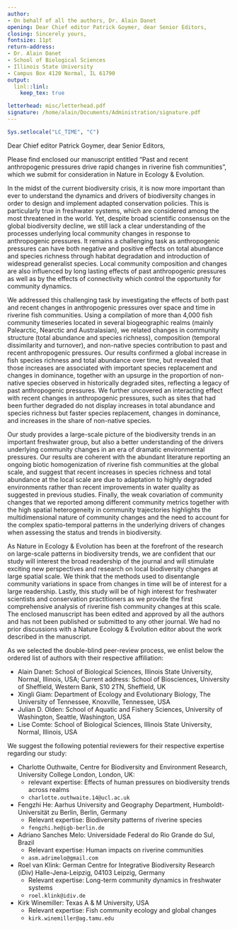 ```yaml
---
author:
- On behalf of all the authors, Dr. Alain Danet
opening: Dear Chief editor Patrick Goymer, dear Senior Editors,
closing: Sincerely yours,
fontsize: 11pt
return-address:
- Dr. Alain Danet
- School of Biological Sciences
- Illinois State University
- Campus Box 4120 Normal, IL 61790
output:
  linl::linl:
    keep_tex: true

letterhead: misc/letterhead.pdf
signature: /home/alain/Documents/Administration/signature.pdf
---
```


```r
Sys.setlocale("LC_TIME", "C")
```

Dear Chief editor Patrick Goymer, dear Senior Editors,

Please find enclosed our manuscript entitled "Past and recent anthropogenic
pressures drive rapid changes in riverine fish communities", which we submit for
consideration in Nature in Ecology & Evolution.

In the midst of the current biodiversity crisis, it is now more important than
ever to understand the dynamics and drivers of biodiversity changes in order to
design and implement adapted conservation policies. This is particularly true in
freshwater systems, which are considered among the most threatened in the world.
Yet, despite broad scientific consensus on the global biodiversity decline, we
still lack a clear understanding of the processes underlying local community
changes in response to anthropogenic pressures. It remains a challenging task as
anthropogenic pressures can have both negative and positive effects on total
abundance and species richness through habitat degradation and introduction of
widespread generalist species. Local community composition and changes are also
influenced by long lasting effects of past anthropogenic pressures as well as by
the effects of connectivity which control the opportunity for community
dynamics.

We addressed this challenging task by investigating the effects of both past and
recent changes in anthropogenic pressures over space and time in riverine fish
communities. Using a compilation of more than 4,000 fish community timeseries
located in several biogeographic realms (mainly Palearctic, Nearctic and
Australasian), we related changes in community structure (total abundance and
species richness), composition (temporal dissimilarity and turnover), and
non-native species contribution to past and recent anthropogenic pressures. Our
results confirmed a global increase in fish species richness and total abundance
over time, but revealed that those increases are associated with important
species replacement and changes in dominance, together with an upsurge in the
proportion of non-native species observed in historically degraded sites,
reflecting a legacy of past anthropogenic pressures. We further uncovered an
interacting effect with recent changes in anthropogenic pressures, such as sites
that had been further degraded do not display increases in total abundance and
species richness but faster species replacement, changes in dominance, and
increases in the share of non-native species.

Our study provides a large-scale picture of the biodiversity trends in an
important freshwater group, but also a better understanding of the drivers
underlying community changes in an era of dramatic environmental pressures. Our
results are coherent with the abundant literature reporting an ongoing biotic
homogenization of riverine fish communities at the global scale, and suggest
that recent increases in species richness and total abundance at the local scale
are due to adaptation to highly degraded environments rather than recent
improvements in water quality as suggested in previous studies. Finally, the
weak covariation of community changes that we reported among different community
metrics together with the high spatial heterogeneity in community trajectories
highlights the multidimensional nature of community changes and the need to
account for the complex spatio-temporal patterns in the underlying drivers of
changes when assessing the status and trends in biodiversity.

As Nature in Ecology & Evolution has been at the forefront of the research on
large-scale patterns in biodiversity trends, we are confident that our study
will interest the broad readership of the journal and will stimulate exciting
new perspectives and research on local biodiversity changes at large spatial
scale. We think that the methods used to disentangle community variations in
space from changes in time will be of interest for a large readership. Lastly,
this study will be of high interest for freshwater scientists and conservation
practitioners as we provide the first comprehensive analysis of riverine fish
community changes at this scale. The enclosed manuscript has been edited and
approved by all the authors and has not been published or submitted to any other
journal. We had no prior discussions with a Nature Ecology & Evolution editor
about the work described in the manuscript.

As we selected the double-blind peer-review process, we enlist below the ordered
list of authors with their respective affiliation:

- Alain Danet: School of Biological Sciences, Illinois State University, Normal,
  Illinois, USA; Current address: School of Biosciences, University of Sheffield, Western Bank,
  S10 2TN, Sheffield, UK
- Xingli Giam: Department of Ecology and Evolutionary Biology, The University of
  Tennessee, Knoxville, Tennessee, USA
- Julian D. Olden: School of Aquatic and Fishery Sciences, University of
  Washington, Seattle, Washington, USA
- Lise Comte: School of Biological Sciences, Illinois State University, Normal,
  Illinois, USA

We suggest the following potential reviewers for their respective expertise regarding our
study:

- Charlotte Outhwaite, Centre for Biodiversity and Environment Research, University College London, London, UK:
  - relevant expertise: Effects of human pressures on biodiversity trends across
    realms
  - `charlotte.outhwaite.14@ucl.ac.uk`
- Fengzhi He: Aarhus University and Geography Department, Humboldt-Universität zu Berlin, Berlin, Germany
  - Relevant expertise: Biodiversity patterns of riverine species
  - `fengzhi.he@igb-berlin.de`
- Adriano Sanches Melo: Universidade Federal do Rio Grande do Sul, Brazil
  - Relevant expertise: Human impacts on riverine communities
  - `asm.adrimelo@gmail.com`
- Roel van Klink: German Centre for Integrative Biodiversity Research (iDiv) Halle-Jena-Leipzig, 04103 Leipzig, Germany
  - Relevant expertise: Long-term community dynamics in freshwater systems
  - `roel.klink@idiv.de`
- Kirk Winemiller: Texas A & M University, USA
  - Relevant expertise: Fish community ecology and global changes
  - `kirk.winemiller@ag.tamu.edu`
